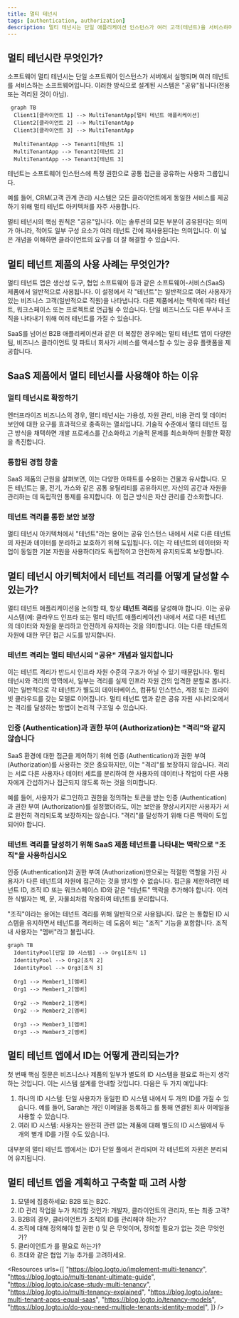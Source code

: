 ```yaml
---
title: 멀티 테넌시
tags: [authentication, authorization]
description: 멀티 테넌시는 단일 애플리케이션 인스턴스가 여러 고객(테넌트)을 서비스하며, 그들의 데이터를 분리하고 안전하게 유지하는 소프트웨어 아키텍처입니다. 이는 클라우드 컴퓨팅과 SaaS에서 자원을 최적화하고 유지보수를 간소화하기 위해 일반적입니다.
---
```


## 멀티 테넌시란 무엇인가?

소프트웨어 멀티 테넌시는 단일 소프트웨어 인스턴스가 서버에서 실행되며 여러 테넌트를 서비스하는 소프트웨어입니다. 이러한 방식으로 설계된 시스템은 "공유"됩니다(전용 또는 격리된 것이 아님).
```mermaid
 graph TB
  Client1[클라이언트 1] --> MultiTenantApp[멀티 테넌트 애플리케이션]
  Client2[클라이언트 2] --> MultiTenantApp
  Client3[클라이언트 3] --> MultiTenantApp

  MultiTenantApp --> Tenant1[테넌트 1]
  MultiTenantApp --> Tenant2[테넌트 2]
  MultiTenantApp --> Tenant3[테넌트 3]
```

테넌트는 소프트웨어 인스턴스에 특정 권한으로 공통 접근을 공유하는 사용자 그룹입니다.

예를 들어, CRM(고객 관계 관리) 시스템은 모든 클라이언트에게 동일한 서비스를 제공하기 위해 멀티 테넌트 아키텍처를 자주 사용합니다.

멀티 테넌시의 핵심 원칙은 "공유"입니다. 이는 솔루션의 모든 부분이 공유된다는 의미가 아니라, 적어도 일부 구성 요소가 여러 테넌트 간에 재사용된다는 의미입니다. 이 넓은 개념을 이해하면 클라이언트의 요구를 더 잘 해결할 수 있습니다.

## 멀티 테넌트 제품의 사용 사례는 무엇인가?

멀티 테넌트 앱은 생산성 도구, 협업 소프트웨어 등과 같은 소프트웨어-서비스(SaaS) 제품에서 일반적으로 사용됩니다. 이 설정에서 각 "테넌트"는 일반적으로 여러 사용자가 있는 비즈니스 고객(일반적으로 직원)을 나타냅니다. 다른 제품에서는 맥락에 따라 테넌트, 워크스페이스 또는 프로젝트로 언급될 수 있습니다. 단일 비즈니스도 다른 부서나 조직을 나타내기 위해 여러 테넌트를 가질 수 있습니다.

SaaS를 넘어선 B2B 애플리케이션과 같은 더 복잡한 경우에는 멀티 테넌트 앱이 다양한 팀, 비즈니스 클라이언트 및 파트너 회사가 서비스를 액세스할 수 있는 공유 플랫폼을 제공합니다.

## SaaS 제품에서 멀티 테넌시를 사용해야 하는 이유

### 멀티 테넌시로 확장하기

엔터프라이즈 비즈니스의 경우, 멀티 테넌시는 가용성, 자원 관리, 비용 관리 및 데이터 보안에 대한 요구를 효과적으로 충족하는 열쇠입니다. 기술적 수준에서 멀티 테넌트 접근 방식을 채택하면 개발 프로세스를 간소화하고 기술적 문제를 최소화하며 원활한 확장을 촉진합니다.

### 통합된 경험 창출

SaaS 제품의 근원을 살펴보면, 이는 다양한 아파트를 수용하는 건물과 유사합니다. 모든 테넌트는 물, 전기, 가스와 같은 공통 유틸리티를 공유하지만, 자신의 공간과 자원을 관리하는 데 독립적인 통제를 유지합니다. 이 접근 방식은 자산 관리를 간소화합니다.

### 테넌트 격리를 통한 보안 보장

멀티 테넌시 아키텍처에서 "테넌트"라는 용어는 공유 인스턴스 내에서 서로 다른 테넌트의 자원과 데이터를 분리하고 보호하기 위해 도입됩니다. 이는 각 테넌트의 데이터와 작업이 동일한 기본 자원을 사용하더라도 독립적이고 안전하게 유지되도록 보장합니다.

## 멀티 테넌시 아키텍처에서 테넌트 격리를 어떻게 달성할 수 있는가?

멀티 테넌트 애플리케이션을 논의할 때, 항상 **테넌트 격리**를 달성해야 합니다. 이는 공유 시스템(예: 클라우드 인프라 또는 멀티 테넌트 애플리케이션) 내에서 서로 다른 테넌트의 데이터와 자원을 분리하고 안전하게 유지하는 것을 의미합니다. 이는 다른 테넌트의 자원에 대한 무단 접근 시도를 방지합니다.

### 테넌트 격리는 멀티 테넌시의 "공유" 개념과 일치합니다

이는 테넌트 격리가 반드시 인프라 자원 수준의 구조가 아닐 수 있기 때문입니다. 멀티 테넌시와 격리의 영역에서, 일부는 격리를 실제 인프라 자원 간의 엄격한 분할로 봅니다. 이는 일반적으로 각 테넌트가 별도의 데이터베이스, 컴퓨팅 인스턴스, 계정 또는 프라이빗 클라우드를 갖는 모델로 이어집니다. 멀티 테넌트 앱과 같은 공유 자원 시나리오에서는 격리를 달성하는 방법이 논리적 구조일 수 있습니다.

### 인증 (Authentication)과 권한 부여 (Authorization)는 "격리"와 같지 않습니다

SaaS 환경에 대한 접근을 제어하기 위해 인증 (Authentication)과 권한 부여 (Authorization)를 사용하는 것은 중요하지만, 이는 "격리"를 보장하지 않습니다. 격리는 서로 다른 사용자나 데이터 세트를 분리하여 한 사용자의 데이터나 작업이 다른 사용자에게 간섭하거나 접근되지 않도록 하는 것을 의미합니다.

예를 들어, 사용자가 로그인하고 권한을 정의하는 토큰을 받는 인증 (Authentication)과 권한 부여 (Authorization)를 설정했더라도, 이는 보안을 향상시키지만 사용자가 서로 완전히 격리되도록 보장하지는 않습니다. "격리"를 달성하기 위해 다른 맥락이 도입되어야 합니다.

### 테넌트 격리를 달성하기 위해 SaaS 제품 테넌트를 나타내는 맥락으로 "조직"을 사용하십시오

인증 (Authentication)과 권한 부여 (Authorization)만으로는 적절한 역할을 가진 사용자가 다른 테넌트의 자원에 접근하는 것을 방지할 수 없습니다. 접근을 제한하려면 테넌트 ID, 조직 ID 또는 워크스페이스 ID와 같은 "테넌트" 맥락을 추가해야 합니다. 이러한 식별자는 벽, 문, 자물쇠처럼 작용하여 테넌트를 분리합니다.

"조직"이라는 용어는 테넌트 격리를 위해 일반적으로 사용됩니다. 많은 <Ref slug="identity-provider" />는 통합된 ID 시스템을 유지하면서 테넌트를 격리하는 데 도움이 되는 "조직" 기능을 포함합니다. 조직 내 사용자는 "멤버"라고 불립니다.

```mermaid
graph TB
  IdentityPool[단일 ID 시스템] --> Org1[조직 1]
  IdentityPool --> Org2[조직 2]
  IdentityPool --> Org3[조직 3]

  Org1 --> Member1_1[멤버]
  Org1 --> Member1_2[멤버]

  Org2 --> Member2_1[멤버]
  Org2 --> Member2_2[멤버]

  Org3 --> Member3_1[멤버]
  Org3 --> Member3_2[멤버]
```

## 멀티 테넌트 앱에서 ID는 어떻게 관리되는가?

첫 번째 핵심 질문은 비즈니스나 제품의 일부가 별도의 ID 시스템을 필요로 하는지 생각하는 것입니다. 이는 시스템 설계를 안내할 것입니다. 다음은 두 가지 예입니다:

1. 하나의 ID 시스템: 단일 사용자가 동일한 ID 시스템 내에서 두 개의 ID를 가질 수 있습니다. 예를 들어, Sarah는 개인 이메일을 등록하고 <Ref slug="enterprise-sso" />를 통해 연결된 회사 이메일을 사용할 수 있습니다.
2. 여러 ID 시스템: 사용자는 완전히 관련 없는 제품에 대해 별도의 ID 시스템에서 두 개의 별개 ID를 가질 수도 있습니다.

대부분의 멀티 테넌트 앱에서는 ID가 단일 풀에서 관리되며 각 테넌트의 자원은 분리되어 유지됩니다.

## 멀티 테넌트 앱을 계획하고 구축할 때 고려 사항

1. 모델에 집중하세요: B2B 또는 B2C.
2. ID 관리 작업을 누가 처리할 것인가: 개발자, 클라이언트의 관리자, 또는 최종 고객?
3. B2B의 경우, 클라이언트가 조직의 ID를 관리해야 하는가?
4. 조직에 대해 정의해야 할 권한 (<Ref slug="scope" />) 및 <Ref slug="role" />은 무엇이며, 정의할 필요가 없는 것은 무엇인가?
5. 클라이언트가 <Ref slug="enterprise-sso" />를 필요로 하는가?
6. 초대와 같은 협업 기능 추가를 고려하세요.

<Resources
  urls={[
    "https://blog.logto.io/implement-multi-tenancy",
    "https://blog.logto.io/multi-tenant-ultimate-guide",
    "https://blog.logto.io/case-study-multi-tenancy",
    "https://blog.logto.io/multi-tenancy-explained",
    "https://blog.logto.io/are-multi-tenant-apps-equal-saas",
    "https://blog.logto.io/tenancy-models",
    "https://blog.logto.io/do-you-need-multiple-tenants-identity-model",
  ]}
/>